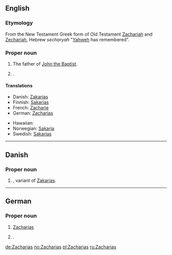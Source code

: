 ==English==

===Etymology===
From the New Testament Greek form of Old Testament [[Zachariah]] and [[Zechariah]], Hebrew ''secharyah'' "[[Yahweh]] has remembered".

===Proper noun===
{{en-proper noun}}

# {{biblical character}} The father of [[John the Baptist]].
# {{given name|male|from=Hebrew}}.

====Translations====
{{trans-top|father of John the Baptist}}
* Danish: [[Zakarias]]
* Finnish: [[Sakarias]]
* French: [[Zacharie]]
* German: [[#German|Zacharias]]
{{trans-mid}}
* Hawaiian: {{tø|haw|Zakaria}}
* Norwegian: [[Sakarja]]
* Swedish: [[Sakarias]]
{{trans-bottom}}

{{trans-see|male given name|Zachary}}

----

==Danish==

===Proper noun===
{{infl|da|proper noun}}

# {{given name|male|lang=da}}, variant of [[Zakarias]].

----

==German==

===Proper noun===
{{infl|de|proper noun}}

# {{biblical character|lang=de}} [[#English|Zacharias]]
# {{given name|male|lang=de}}.

[[de:Zacharias]]
[[no:Zacharias]]
[[pl:Zacharias]]
[[ru:Zacharias]]